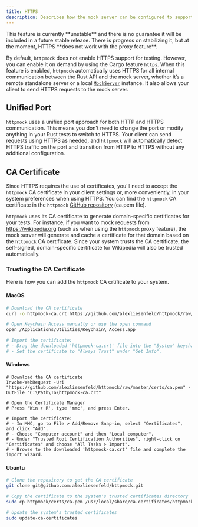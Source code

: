 ```yaml
---
title: HTTPS
description: Describes how the mock server can be configured to support HTTPS
---
```


<Aside type="caution" title="Note">
    This feature is currently **unstable** and there is no guarantee it will be included in a future stable release.
    There is progress on stabilizing it, but at the moment, HTTPS **does not work with the proxy feature**.
</Aside>

By default, `httpmock` does not enable HTTPS support for testing. However, you can enable it on demand by using the
Cargo feature `https`. When this feature is enabled, `httpmock` automatically uses HTTPS for all internal communication
between the Rust API and the mock server, whether it’s a remote standalone server or a local
[`MockServer`](https://docs.rs/httpmock/latest/httpmock/struct.MockServer.html) instance.
It also allows your client to send HTTPS requests to the mock server.

## Unified Port
`httpmock` uses a unified port approach for both HTTP and HTTPS communication. This means you don’t need to change
the port or modify anything in your Rust tests to switch to HTTPS. Your client can send requests using HTTPS as needed,
and `httpmock` will automatically detect HTTPS traffic on the port and transition from HTTP to HTTPS without
any additional configuration.

## CA Certificate
Since HTTPS requires the use of certificates, you'll need to accept the `httpmock` CA certificate
in your client settings or, more conveniently, in your system preferences when using HTTPS.
You can find the `httpmock` CA certificate in the `httpmock`
[GitHub repository](https://github.com/alexliesenfeld/httpmock/blob/master/certs) (ca.pem file).


`httpmock` uses its CA certificate to generate domain-specific certificates for your tests. For instance, if you want
to mock requests from https://wikipedia.org (such as when using the `httpmock` proxy feature), the mock server
will generate and cache a certificate for that domain based on the `httpmock` CA certificate. Since your system
trusts the CA certificate, the self-signed, domain-specific certificate for Wikipedia will also be trusted
automatically.

### Trusting the CA Certificate

Here is how you can add the `httpmock` CA crtificate to your system.

#### MacOS

```bash
# Download the CA certificate
curl -o httpmock-ca.crt https://github.com/alexliesenfeld/httpmock/raw/master/certs/ca.pem

# Open Keychain Access manually or use the open command
open /Applications/Utilities/Keychain\ Access.app

# Import the certificate:
# - Drag the downloaded 'httpmock-ca.crt' file into the "System" keychain.
# - Set the certificate to "Always Trust" under "Get Info".
```

#### Windows
```
# Download the CA certificate
Invoke-WebRequest -Uri "https://github.com/alexliesenfeld/httpmock/raw/master/certs/ca.pem" -OutFile "C:\Path\To\httpmock-ca.crt"

# Open the Certificate Manager
# Press 'Win + R', type 'mmc', and press Enter.

# Import the certificate:
# - In MMC, go to File > Add/Remove Snap-in, select "Certificates", and click "Add".
# - Choose "Computer account" and then "Local computer".
# - Under "Trusted Root Certification Authorities", right-click on "Certificates" and choose "All Tasks > Import".
# - Browse to the downloaded 'httpmock-ca.crt' file and complete the import wizard.
```

#### Ubuntu
```bash
# Clone the repository to get the CA certificate
git clone git@github.com:alexliesenfeld/httpmock.git

# Copy the certificate to the system's trusted certificates directory
sudo cp httpmock/certs/ca.pem /usr/local/share/ca-certificates/httpmock.crt

# Update the system's trusted certificates
sudo update-ca-certificates
```
